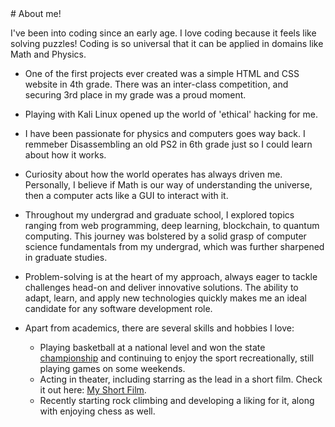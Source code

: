 <div className="prose dark:prose-invert">
# About me!
 
I've been into coding since an early age. I love coding because it feels like solving puzzles! Coding is so universal that it can be applied in domains like Math and Physics.

- One of the first projects ever created was a simple HTML and CSS website in 4th grade. There was an inter-class competition, and securing 3rd place in my grade was a proud moment.
- Playing with Kali Linux opened up the world of 'ethical' hacking for me.
- I have been passionate for physics and computers goes way back. I remmeber Disassembling an old PS2 in 6th grade just so I could learn about how it works.
- Curiosity about how the world operates has always driven me. Personally, I believe if Math is our way of understanding the universe, then a computer acts like a GUI to interact with it.
- Throughout my undergrad and graduate school, I explored topics ranging from web programming, deep learning, blockchain, to quantum computing. This journey was bolstered by a solid grasp of computer science fundamentals from my undergrad, which was further sharpened in graduate studies.
- Problem-solving is at the heart of my approach, always eager to tackle challenges head-on and deliver innovative solutions. The ability to adapt, learn, and apply new technologies quickly makes me an ideal candidate for any software development role.

- Apart from academics, there are several skills and hobbies I love:
  - Playing basketball at a national level and won the state [championship](https://www.deccanchronicle.com/sports/in-other-news/081116/oakridge-international-school-boys-champs.html) and continuing to enjoy the sport recreationally, still playing games on some weekends.
  - Acting in theater, including starring as the lead in a short film. Check it out here: [My Short Film](https://www.youtube.com/watch?v=RvnogCMRnDM&t=314s).
  - Recently starting rock climbing and developing a liking for it, along with enjoying chess as well.

</div>